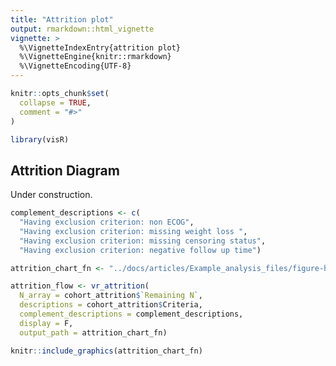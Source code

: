 ```yaml
---
title: "Attrition plot"
output: rmarkdown::html_vignette
vignette: >
  %\VignetteIndexEntry{attrition plot}
  %\VignetteEngine{knitr::rmarkdown}
  %\VignetteEncoding{UTF-8}
---
```


```r
knitr::opts_chunk$set(
  collapse = TRUE,
  comment = "#>"
)
```

```r
library(visR)
```



## Attrition Diagram
Under construction.
```r
complement_descriptions <- c(
  "Having exclusion criterion: non ECOG",
  "Having exclusion criterion: missing weight loss ", 
  "Having exclusion criterion: missing censoring status", 
  "Having exclusion criterion: negative follow up time")

attrition_chart_fn <- "../docs/articles/Example_analysis_files/figure-html/attrition_diagram.svg"

attrition_flow <- vr_attrition(
  N_array = cohort_attrition$`Remaining N`,
  descriptions = cohort_attrition$Criteria,
  complement_descriptions = complement_descriptions,
  display = F,
  output_path = attrition_chart_fn)
```
```r
knitr::include_graphics(attrition_chart_fn)

```


<!-- ```{r attritionFig} -->
  <!-- # complement_descriptions <- c( -->
  <!-- #     "Having exclusion criterion: non ECOG", -->
  <!-- #     "Having exclusion criterion: missing weight loss ", -->
  <!-- #     "Having exclusion criterion: missing censoring status", -->
  <!-- #     "Having exclusion criterion: negative follow up time" -->
  <!-- # ) -->
  
  <!-- # Create attrition flowchart -->
  
  <!-- #attrition_chart_fn <- "../docs/articles/Example_analysis_files/figure-html/attrition_diagram.svg" -->
  
  <!-- #appears to be broken -->
  <!-- # attrition_flow <- vr_attrition( -->
  <!-- #   N_array = cohort_attrition$`Remaining N`, -->
  <!-- #   descriptions = cohort_attrition$Criteria, -->
  <!-- #   complement_descriptions = complement_descriptions, -->
  <!-- #   output_path = file.path(tempdir(), "attrition_diagram.svg")) -->
  <!-- ``` -->
  
  <!-- ```{r attritionFigShow, fig.cap=paste("Attrition Diagram of BRCA cohort. Data Source: ", DATASET), results='asis'} -->
  <!-- #knitr::include_graphics(attrition_chart_fn) -->
  <!-- ``` -->
